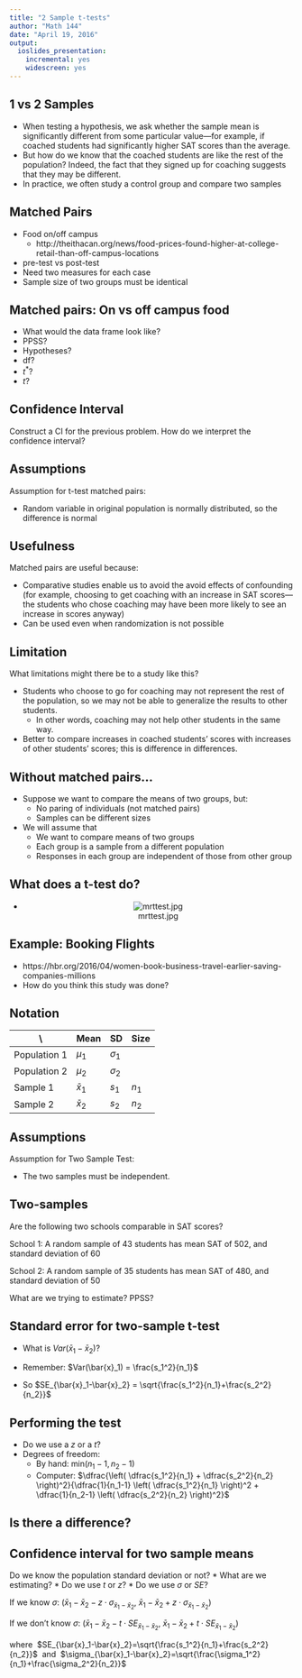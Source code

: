 ```yaml
---
title: "2 Sample t-tests"
author: "Math 144"
date: "April 19, 2016"
output: 
  ioslides_presentation: 
    incremental: yes
    widescreen: yes
---
```


## 1 vs 2 Samples

* When testing a hypothesis, we ask whether the sample mean is significantly different from some
particular value—for example, if coached students had significantly higher SAT scores than the average.
* But how do we know that the coached students are like the rest of the population? Indeed, the
fact that they signed up for coaching suggests that they may be different.
* In practice, we often study a control group and compare two samples

## Matched Pairs

* Food on/off campus
    * http://theithacan.org/news/food-prices-found-higher-at-college-retail-than-off-campus-locations
* pre-test vs post-test
* Need two measures for each case
* Sample size of two groups must be identical

## Matched pairs: On vs off campus food
<!--Forty students who are coached have SAT scores where the mean gain is 9.3 and the
standard deviation of the gain is 8.1. Is the gain significant?
-->

* What would the data frame look like?
* PPSS?
* Hypotheses?
* df?
* $t^*$?
* $t$?

## Confidence Interval
<!--Find a 95% confidence interval for the mean increase in SAT score with coaching:

Forty students who are coached have SAT scores where the mean gain is 9.3 and the
standard deviation of the gain is 8.1.-->
Construct a CI for the previous problem. How do we interpret the confidence interval?

## Assumptions
Assumption for t-test matched pairs:

* Random variable in original population is normally distributed, so the difference is normal

## Usefulness
Matched pairs are useful because:

* Comparative studies enable us to avoid the avoid effects of confounding (for example,
choosing to get coaching with an increase in SAT scores—the students who chose coaching
may have been more likely to see an increase in scores anyway)
* Can be used even when randomization is not possible

## Limitation
What limitations might there be to a study like this?

* Students who choose to go for coaching may not represent the rest of the population, so we may not be able to generalize the results to other students.
    * In other words, coaching may not help other students in the same way.
* Better to compare increases in coached students’ scores with increases of other students’ scores; this is difference in differences.

## Without matched pairs...

* Suppose we want to compare the means of two groups, but:
    * No paring of individuals (not matched pairs)
    * Samples can be different sizes
* We will assume that
    * We want to compare means of two groups
    * Each group is a sample from a different population
    * Responses in each group are independent of those from other group

## What does a t-test do?
<center>
* ![mrttest.jpg](mrttest.jpg)
</center>

## Example: Booking Flights
* https://hbr.org/2016/04/women-book-business-travel-earlier-saving-companies-millions
* How do you think this study was done?

## Notation

\           | Mean            | SD        | Size
------------|-----------------|-----------|-----
Population 1| $\mu_1$         | $\sigma_1$|
Population 2| $\mu_2$         | $\sigma_2$|
Sample 1    | $\bar{x}_1$     | $s_1$     | $n_1$
Sample 2    | $\bar{x}_2$     | $s_2$     | $n_2$

## Assumptions

Assumption for Two Sample Test:

* The two samples must be independent.

## Two-samples
Are the following two schools comparable in SAT scores?

School 1: A random sample of 43 students has mean SAT of 502, and standard deviation of 60

School 2: A random sample of 35 students has mean SAT of 480, and standard deviation of 50

What are we trying to estimate? PPSS?

## Standard error for two-sample t-test

* What is $Var(\bar{x}_1-\bar{x}_2)$?

* Remember: $Var(\bar{x}_1) = \frac{s_1^2}{n_1}$

* So $SE_{\bar{x}_1-\bar{x}_2} = \sqrt{\frac{s_1^2}{n_1}+\frac{s_2^2}{n_2}}$

## Performing the test
* Do we use a $z$ or a $t$?
* Degrees of freedom:
    * By hand: min($n_1-1,n_2-1$)
    * Computer: $\dfrac{\left( \dfrac{s_1^2}{n_1} + \dfrac{s_2^2}{n_2} \right)^2}{\dfrac{1}{n_1-1} \left( \dfrac{s_1^2}{n_1} \right)^2 + \dfrac{1}{n_2-1} \left( \dfrac{s_2^2}{n_2} \right)^2}$

## Is there a difference?

## Confidence interval for two sample means
Do we know the population standard deviation or not?
* What are we estimating?
* Do we use $t$ or $z$?
* Do we use $\sigma$ or $SE$?

If we know $\sigma$:
$(\bar{x}_1-\bar{x}_2-z \cdot \sigma_{\bar{x}_1-\bar{x}_2},\ \bar{x}_1-\bar{x}_2+z \cdot \sigma_{\bar{x}_1-\bar{x}_2})$

If we don't know $\sigma$:
$(\bar{x}_1-\bar{x}_2-t \cdot SE_{\bar{x}_1-\bar{x}_2},\ \bar{x}_1-\bar{x}_2+t \cdot SE_{\bar{x}_1-\bar{x}_2})$

where\ 
$SE_{\bar{x}_1-\bar{x}_2}=\sqrt{\frac{s_1^2}{n_1}+\frac{s_2^2}{n_2}}$ \ and\ 
$\sigma_{\bar{x}_1-\bar{x}_2}=\sqrt{\frac{\sigma_1^2}{n_1}+\frac{\sigma_2^2}{n_2}}$

<!--
## Back to the example
Find a 95% confidence interval for difference in population means for the two schools in
the previous example

What does this interval mean?

What does the CI tell us about the difference in population means? (Hint: Where is 0?)
-->